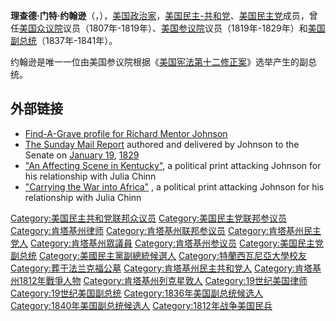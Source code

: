 {{Infobox Officeholder
| name = 理查德·門特·詹森
| original_name = Richard Mentor Johnson
| image = Richard-Mentor-Johnson.jpg 
| image_width = 200px
| country = 美國
| order = 第9任
| office = 美国副总统
| term_start= 1837年3月4日
| term_end=1841年3月4日
| president = [[马丁·范布伦|马丁·范布伦]]
| predecessor= 馬丁·范布倫
| successor=[[约翰·泰勒|约翰·泰勒]]
| birth_date=1780年10月17日
| birth_place=[[肯塔基州|肯塔基州]]
| death_date={{death_date_and_age|1850|11|19|1780|10|17|mf=y}}
| death_place= [[肯塔基州|肯塔基州]][[法蘭克福_(肯塔基州)|法蘭克福]]
| religion=[[浸信會|浸信會]]
| spouse= 
| party=[[民主共和黨|民主共和黨]]<br />[[民主黨_(美國)|民主黨]]
| alma_mater = [[特蘭西瓦尼亞大學|特蘭西瓦尼亞大學]]
| jr/sr2 = 聯邦參議員
| state2 = [[肯塔基州|肯塔基州]]
| term_start2 = 1819年12月10日
| term_end2 = 1829年3月3日
| preceded2 = [[約翰·J·克里騰登|約翰·J·克里騰登]]
| succeeded2 = [[喬治·M·畢柏|喬治·M·畢柏]]
| signature= 
|}}'''理查德·门特·约翰逊'''（{{lang-en|Richard Mentor Johnson}}，{{bd|1780年|10月17日|1850年|11月19日}}），[[美国|美国]][[政治家|政治家]]，[[美国民主-共和党|美国民主-共和党]]、[[美国民主党|美国民主党]]成员，曾任[[美国众议院|美国众议院]]议员（1807年-1819年）、[[美国参议院|美国参议院]]议员（1819年-1829年）和[[美国副总统|美国副总统]]（1837年-1841年）。

约翰逊是唯一一位由美国参议院根据《[[美国宪法第十二修正案|美国宪法第十二修正案]]》选举产生的副总统。

== 外部链接 ==
* [http://www.findagrave.com/cgi-bin/fg.cgi?page=gr&GRid=2898 Find-A-Grave profile for Richard Mentor Johnson] {{Wayback|url=http://www.findagrave.com/cgi-bin/fg.cgi?page=gr&GRid=2898 |date=20170511070546 }}
* [http://books.google.com/books?hl=en&id=8A_z6IqZeOMC The Sunday Mail Report] {{Wayback|url=http://books.google.com/books?hl=en&id=8A_z6IqZeOMC |date=20210121012625 }} authored and delivered by Johnson to the Senate on [[January_19|January 19]], [[1829|1829]]
* [https://web.archive.org/web/20080619045422/http://loc.harpweek.com/LCPoliticalCartoons/DisplayCartoonMedium.asp?MaxID=&UniqueID=5&Year=1836&YearMark= "An Affecting Scene in Kentucky"], a political print attacking Johnson for his relationship with Julia Chinn
* [http://loc.harpweek.com/LCPoliticalCartoons/IndexDisplayCartoonMedium.asp?SourceIndex=People&IndexText=Chinn%2C+Julia&UniqueID=15&Year=1836 "Carrying the War into Africa"] {{Wayback|url=http://loc.harpweek.com/LCPoliticalCartoons/IndexDisplayCartoonMedium.asp?SourceIndex=People&IndexText=Chinn%2C+Julia&UniqueID=15&Year=1836 |date=20210128153233 }}, a political print attacking Johnson for his relationship with Julia Chinn
{{start box}}
{{succession box|[[马丁·范布伦|马丁·范布伦]]|[[约翰·泰勒|约翰·泰勒]]|[[美国副总统|美国副总统]]|1837年-1841年}}
{{succession box|[[約翰·J·克里騰登|約翰·J·克里騰登]]|[[喬治·M·畢柏|喬治·M·畢柏]]|[[肯塔基州|肯塔基州]][[美国参议员|聯邦參議員]]|1819年-1829年}}
{{end box}}
{{美国副总统}}
{{Democratic Party}}
{{Martin Van Buren cabinet}}
{{肯塔基州联邦参议员}}
{{Authority control}}
{{DEFAULTSORT:Johnson Richard Mentor}}
[[Category:美国民主共和党联邦众议员|Category:美国民主共和党联邦众议员]]
[[Category:美国民主党联邦参议员|Category:美国民主党联邦参议员]]
[[Category:肯塔基州律师|Category:肯塔基州律师]]
[[Category:肯塔基州联邦参议员|Category:肯塔基州联邦参议员]]
[[Category:肯塔基州民主党人|Category:肯塔基州民主党人]]
[[Category:肯塔基州眾議員|Category:肯塔基州眾議員]]
[[Category:肯塔基州参议员|Category:肯塔基州参议员]]
[[Category:美国民主党副总统|Category:美国民主党副总统]]
[[Category:美國民主黨副總統候選人|Category:美國民主黨副總統候選人]]
[[Category:特蘭西瓦尼亞大學校友|Category:特蘭西瓦尼亞大學校友]]
[[Category:葬于法兰克福公墓|Category:葬于法兰克福公墓]]
[[Category:肯塔基州民主共和党人|Category:肯塔基州民主共和党人]]
[[Category:肯塔基州1812年戰爭人物|Category:肯塔基州1812年戰爭人物]]
[[Category:肯塔基州列克星敦人|Category:肯塔基州列克星敦人]]
[[Category:19世纪美国律师|Category:19世纪美国律师]]
[[Category:19世纪美国副总统|Category:19世纪美国副总统]]
[[Category:1836年美国副总统候选人|Category:1836年美国副总统候选人]]
[[Category:1840年美国副总统候选人|Category:1840年美国副总统候选人]]
[[Category:1812年战争美国民兵|Category:1812年战争美国民兵]]
